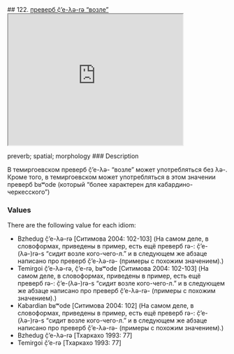 ## 122. <a href =  'https://agricolamz.github.io/The_Circassian_Isoglosses_Database/122.html'>преверб č̣’e-λə-rə "возле"</a><div class='box'><iframe src='https://agricolamz.github.io/The_Circassian_Isoglosses_Database/122.html' width = '400px' height = '300px'></iframe></div>preverb; spatial; morphology
### Description

В темиргоевском преверб č̣’e-λə- "возле" может употребляться без λə-. Кроме того, в темиргоевском может употребляться в этом значении преверб bʁʷode (который "более характерен для кабардино-черкесского")

### Values
There are the following value for each idiom:

* Bzhedug  č̣’e-λə-rə [Ситимова 2004: 102-103] (На самом деле, в словоформах, приведены в пример, есть ещё преверб rə-: č̣’e-(λə-)rə-s "сидит возле кого-чего-л." и в следующем же абзаце написано про преверб č̣’e-λə-rə- (примеры с похожим значением).)
* Temirgoi  č̣’e-λə-rə, č̣’e-rə, bʁʷode [Ситимова 2004: 102-103] (На самом деле, в словоформах, приведены в пример, есть ещё преверб rə-: č̣’e-(λə-)rə-s "сидит возле кого-чего-л." и в следующем же абзаце написано про преверб č̣’e-λə-rə- (примеры с похожим значением).)
* Kabardian  bʁʷode [Ситимова 2004: 102] (На самом деле, в словоформах, приведены в пример, есть ещё преверб rə-: č̣’e-(λə-)rə-s "сидит возле кого-чего-л." и в следующем же абзаце написано про преверб č̣’e-λə-rə- (примеры с похожим значением).)
* Bzhedug  č̣’e-λə-rə [Тхаркахо 1993: 77] 
* Temirgoi  č̣’e-rə [Тхаркахо 1993: 77] 

